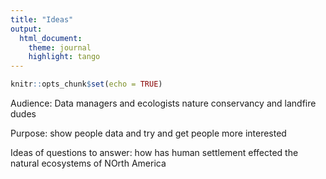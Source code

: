```yaml
---
title: "Ideas"
output:
  html_document:
    theme: journal
    highlight: tango
---
```




```r
knitr::opts_chunk$set(echo = TRUE)
```

Audience:
  Data managers and ecologists nature conservancy and landfire dudes 
  
Purpose:
  show people data and try and get people more interested
  


Ideas of questions to answer:
  how has human settlement effected the natural ecosystems of NOrth America
  